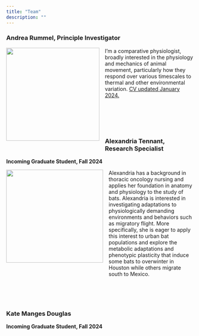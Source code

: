 ```yaml
---
title: "Team"
description: ""
---
```


<h3>Andrea Rummel, Principle Investigator</h3>

<img src="/images/profile.png" style="height: 250px; width: 250px; float: left; margin-right: 15px; margin-bottom: 30px; margin-top: 0px">

I'm a comparative physiologist, broadly interested in the physiology and mechanics of animal movement, particularly how they respond over various timescales to thermal and other environmental variation. [CV updated January 2024.](/files/Rummel_CV_jan2024.pdf)

<br>
<br>
<br>
<br>

<h3>Alexandria Tennant, Research Specialist</h3>
**Incoming Graduate Student, Fall 2024**

<img src="/images/AT.jpg" style="height: 250px; width: 260px; float: left; margin-right: 15px; margin-bottom: 30px; margin-top: 0px">

Alexandria has a background in thoracic oncology nursing and applies her foundation in anatomy and physiology to the study of bats. Alexandria is interested in investigating adaptations to physiologically demanding environments and behaviors such as migratory flight. More specifically, she is eager to apply this interest to urban bat populations and explore the metabolic adaptations and phenotypic plasticity that induce some bats to overwinter in Houston while others migrate south to Mexico.

<br>
<br>
<br>


<h3>Kate Manges Douglas</h3>
**Incoming Graduate Student, Fall 2024**

